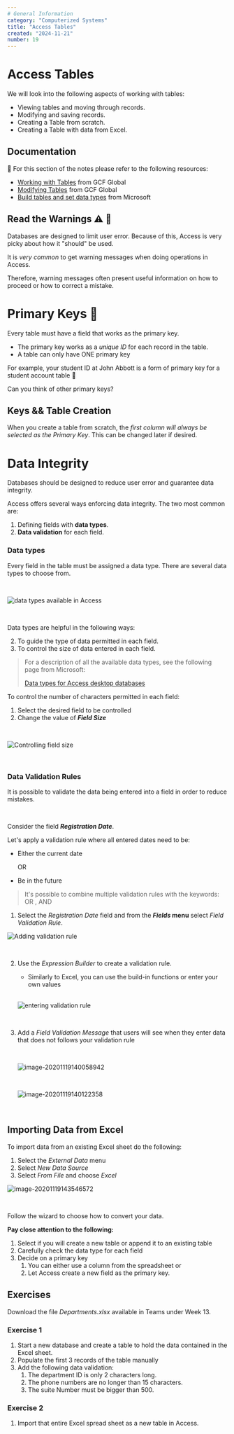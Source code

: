 ```yaml
---
# General Information
category: "Computerized Systems"
title: "Access Tables"
created: "2024-11-21"
number: 19
---
```


# Access Tables

We will look into the following aspects of working with tables:

- Viewing tables and moving through records.
- Modifying and saving records.
- Creating a Table from scratch.
- Creating a Table with data from Excel.

## Documentation

📖 For this section of the notes please refer to the following resources:

- [Working with Tables](https://edu.gcfglobal.org/en/access2016/working-with-tables/1/) from GCF Global
- [Modifying Tables](https://edu.gcfglobal.org/en/access2016/modifying-tables/1/) from GCF Global
- [Build tables and set data types](https://support.microsoft.com/en-us/office/video-build-tables-and-set-data-types-997c250d-aec6-4430-8de5-a08671e13921?wt.mc_id=otc_access) from Microsoft

## Read the Warnings ⚠ 👀

Databases are designed to limit user error. Because of this, Access is very picky about how it "should" be used.

It is _very common_ to get warning messages when doing operations in Access.

Therefore, warning messages often present useful information on how to proceed or how to correct a mistake.

# Primary Keys 🔑

Every table must have a field that works as the primary key.

- The primary key works as a _unique ID_ for each record in the table.
- A table can only have ONE primary key

For example, your student ID at John Abbott is a form of primary key for a student account table 🏫

Can you think of other primary keys?

## Keys && Table Creation

When you create a table from scratch, the _first column will always be selected as the Primary Key_. This can be changed later if desired.

# Data Integrity

Databases should be designed to reduce user error and guarantee data integrity.

Access offers several ways enforcing data integrity. The two most common are:

1. Defining fields with **data types**.
2. **Data validation** for each field.

### Data types

Every field in the table must be assigned a data type. There are several data types to choose from.

<br>

![data types available in Access](assets/image-20201119124819312.png)

<br>

Data types are helpful in the following ways:

2. To guide the type of data permitted in each field.
3. To control the size of data entered in each field.

> For a description of all the available data types, see the following page from Microsoft:
>
> [Data types for Access desktop databases](https://support.microsoft.com/en-us/office/data-types-for-access-desktop-databases-df2b83ba-cef6-436d-b679-3418f622e482)

To control the number of characters permitted in each field:

1. Select the desired field to be controlled
2. Change the value of **_Field Size_**

<br>

![Controlling field size](assets/image-20201119132355822.png)

<br>

### Data Validation Rules

It is possible to validate the data being entered into a field in order to reduce mistakes.

<br>

Consider the field **_Registration Date_**.

Let's apply a validation rule where all entered dates need to be:

- Either the current date

  OR

- Be in the future

> It's possible to combine multiple validation rules with the keywords: OR , AND

1. Select the _Registration Date_ field and from the **_Fields_ menu** select _Field Validation Rule_.

![Adding validation rule](assets/image-20201119135146482.png)

<br>

2. Use the _Expression Builder_ to create a validation rule.

   - Similarly to Excel, you can use the build-in functions or enter your own values

   <br>

   ![entering validation rule](assets/entering%20validation%20rule.gif)

<br>

3. Add a _Field Validation Message_ that users will see when they enter data that does not follows your validation rule

   <br>

   ![image-20201119140058942](assets/image-20201119140058942.png)

   <br>

   ![image-20201119140122358](assets/image-20201119140122358.png)

<br>

## Importing Data from Excel

To import data from an existing Excel sheet do the following:

1. Select the _External Data_ menu
2. Select _New Data Source_
3. Select _From File_ and choose _Excel_

![image-20201119143546572](assets/image-20201119143546572.png)

<br>

Follow the wizard to choose how to convert your data.

**Pay close attention to the following:**

1. Select if you will create a new table or append it to an existing table
2. Carefully check the data type for each field
3. Decide on a primary key
   1. You can either use a column from the spreadsheet or
   2. Let Access create a new field as the primary key.

## Exercises

Download the file _Departments.xlsx_ available in Teams under Week 13.

### Exercise 1

1. Start a new database and create a table to hold the data contained in the Excel sheet.
2. Populate the first 3 records of the table manually
3. Add the following data validation:
   1. The department ID is only 2 characters long.
   2. The phone numbers are no longer than 15 characters.
   3. The suite Number must be bigger than 500.

### Exercise 2

1. Import that entire Excel spread sheet as a new table in Access.
